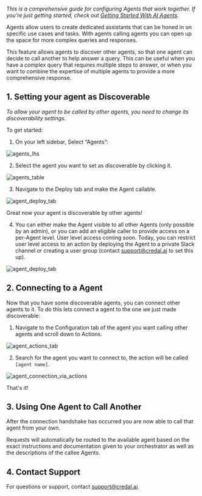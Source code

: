 _This is a comprehensive guide for configuring Agents that work together. If you’re just getting started, check out [Getting Started With AI Agents](/getting-started/agents/quick-start)._

Agents allow users to create dedicated assistants that can be honed in on specific use cases and tasks. With agents calling agents you can open up the space for more complex queries and responses.

This feature allows agents to discover other agents, so that one agent can decide to call another to help answer a query. This can be useful when you have a complex query that requires multiple steps to answer, or when you want to combine the expertise of multiple agents to provide a more comprehensive response.

## 1. **Setting your agent as Discoverable**

_To allow your agent to be called by other agents, you need to change its discoverability settings._

To get started:

1. On your left sidebar, Select “Agents”:

![agents_lhs](/docs/assets/copilots/copilot-collaboration/credal-side-bar.png)

2. Select the agent you want to set as discoverable by clicking it.

![agents_table](/docs/assets/copilots/copilot-collaboration/copilots-table.png)

3. Navigate to the Deploy tab and make the Agent callable.

![agent_deploy_tab](/docs/assets/copilots/copilot-collaboration/copilots-deploy.png)

Great now your agent is discoverable by other agents!

4. You can either make the Agent visible to all other Agents (only possible by an admin), or you can add an eligible caller to provide access on a per-Agent level. User level access coming soon. Today, you can restrict user level access to an action by deploying the Agent to a private Slack channel or creating a user group (contact support@credal.ai to set this up).

![agent_deploy_tab](/docs/assets/actions/action-publish-step.png)


## 2. **Connecting to a Agent**

Now that you have some discoverable agents, you can connect other agents to it. To do this lets connect a agent to the one we just made discoverable:

1. Navigate to the Configuration tab of the agent you want calling other agents and scroll down to Actions.

![agent_actions_tab](/docs/assets/copilots/copilot-collaboration/copilot-actions.png)

2. Search for the agent you want to connect to, the action will be called `[agent name]`.

![agent_connection_via_actions](/docs/assets/copilots/copilot-collaboration/copilot-add-copilot.png)

That's it!


## 3. **Using One Agent to Call Another**

After the connection handshake has occurred you are now able to call that agent from your own.

Requests will automatically be routed to the available agent based on the exact instructions and documentation given to your orchestrator as well as the descriptions of the callee Agents.  

## 4. Contact Support

For questions or support, contact support@credal.ai.
